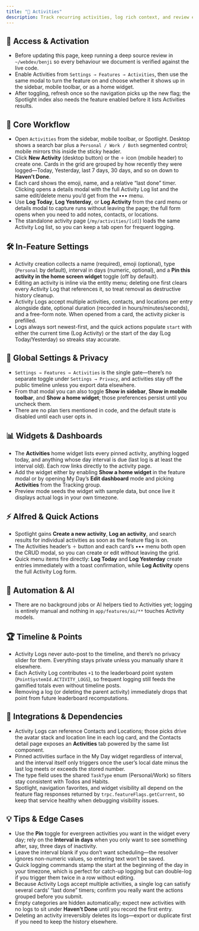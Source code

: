 ```yaml
---
title: "🎯 Activities"
description: Track recurring activities, log rich context, and review everything by recency
---
```


## 🚪 Access & Activation

- Before updating this page, keep running a deep source review in `~/webdev/benji` so every behaviour we document is verified against the live code.
- Enable Activities from `Settings → Features → Activities`, then use the same modal to turn the feature on and choose whether it shows up in the sidebar, mobile toolbar, or as a home widget.
- After toggling, refresh once so the navigation picks up the new flag; the Spotlight index also needs the feature enabled before it lists Activities results.

## 🧭 Core Workflow

- Open `Activities` from the sidebar, mobile toolbar, or Spotlight. Desktop shows a search bar plus a `Personal / Work / Both` segmented control; mobile mirrors this inside the sticky header.
- Click **New Activity** (desktop button) or the `＋` icon (mobile header) to create one. Cards in the grid are grouped by how recently they were logged—Today, Yesterday, last 7 days, 30 days, and so on down to **Haven’t Done**.
- Each card shows the emoji, name, and a relative “last done” timer. Clicking opens a details modal with the full Activity Log list and the same edit/delete menu you’d get from the ••• menu.
- Use **Log Today**, **Log Yesterday**, or **Log Activity** from the card menu or details modal to capture runs without leaving the page; the full form opens when you need to add notes, contacts, or locations.
- The standalone activity page (`/my/activities/[id]`) loads the same Activity Log list, so you can keep a tab open for frequent logging.

## 🛠️ In-Feature Settings

- Activity creation collects a name (required), emoji (optional), type (`Personal` by default), interval in days (numeric, optional), and a **Pin this activity in the home screen widget** toggle (off by default).
- Editing an activity is inline via the entity menu; deleting one first clears every Activity Log that references it, so treat removal as destructive history cleanup.
- Activity Logs accept multiple activities, contacts, and locations per entry alongside date, optional duration (recorded in hours/minutes/seconds), and a free-form note. When opened from a card, the activity picker is prefilled.
- Logs always sort newest-first, and the quick actions populate `start` with either the current time (Log Activity) or the start of the day (Log Today/Yesterday) so streaks stay accurate.

## 🔐 Global Settings & Privacy

- `Settings → Features → Activities` is the single gate—there’s no separate toggle under `Settings → Privacy`, and activities stay off the public timeline unless you export data elsewhere.
- From that modal you can also toggle **Show in sidebar**, **Show in mobile toolbar**, and **Show a home widget**; those preferences persist until you uncheck them.
- There are no plan tiers mentioned in code, and the default state is disabled until each user opts in.

## 📊 Widgets & Dashboards

- The **Activities** home widget lists every pinned activity, anything logged today, and anything whose day interval is due (last log is at least the interval old). Each row links directly to the activity page.
- Add the widget either by enabling **Show a home widget** in the feature modal or by opening My Day’s **Edit dashboard** mode and picking **Activities** from the Tracking group.
- Preview mode seeds the widget with sample data, but once live it displays actual logs in your own timezone.

## ⚡ Alfred & Quick Actions

- Spotlight gains **Create a new activity**, **Log an activity**, and search results for individual activities as soon as the feature flag is on.
- The Activities header’s `＋` button and each card’s ••• menu both open the CRUD modal, so you can create or edit without leaving the grid.
- Quick menu items fire directly: **Log Today** and **Log Yesterday** create entries immediately with a toast confirmation, while **Log Activity** opens the full Activity Log form.

## 🤖 Automation & AI

- There are no background jobs or AI helpers tied to Activities yet; logging is entirely manual and nothing in `app/features/ai/**` touches Activity models.

## 🏆 Timeline & Points

- Activity Logs never auto-post to the timeline, and there’s no privacy slider for them. Everything stays private unless you manually share it elsewhere.
- Each Activity Log contributes `+1` to the leaderboard point system (`PointSystemId.ACTIVITY_LOGS`), so frequent logging still feeds the gamified totals even without timeline posts.
- Removing a log (or deleting the parent activity) immediately drops that point from future leaderboard recomputations.

## 🔗 Integrations & Dependencies

- Activity Logs can reference Contacts and Locations; those picks drive the avatar stack and location line in each log card, and the Contacts detail page exposes an **Activities** tab powered by the same list component.
- Pinned activities surface in the My Day widget regardless of interval, and the interval itself only triggers once the user’s local date minus the last log meets or exceeds the stored number.
- The type field uses the shared `TaskType` enum (Personal/Work) so filters stay consistent with Todos and Habits.
- Spotlight, navigation favorites, and widget visibility all depend on the feature flag responses returned by `trpc.featureFlags.getCurrent`, so keep that service healthy when debugging visibility issues.

## 💡 Tips & Edge Cases

- Use the **Pin** toggle for evergreen activities you want in the widget every day; rely on the **Interval in days** when you only want to see something after, say, three days of inactivity.
- Leave the interval blank if you don’t want scheduling—the resolver ignores non-numeric values, so entering text won’t be saved.
- Quick logging commands stamp the start at the beginning of the day in your timezone, which is perfect for catch-up logging but can double-log if you trigger them twice in a row without editing.
- Because Activity Logs accept multiple activities, a single log can satisfy several cards’ “last done” timers; confirm you really want the actions grouped before you submit.
- Empty categories are hidden automatically; expect new activities with no logs to sit under **Haven’t Done** until you record the first entry.
- Deleting an activity irreversibly deletes its logs—export or duplicate first if you need to keep the history elsewhere.
